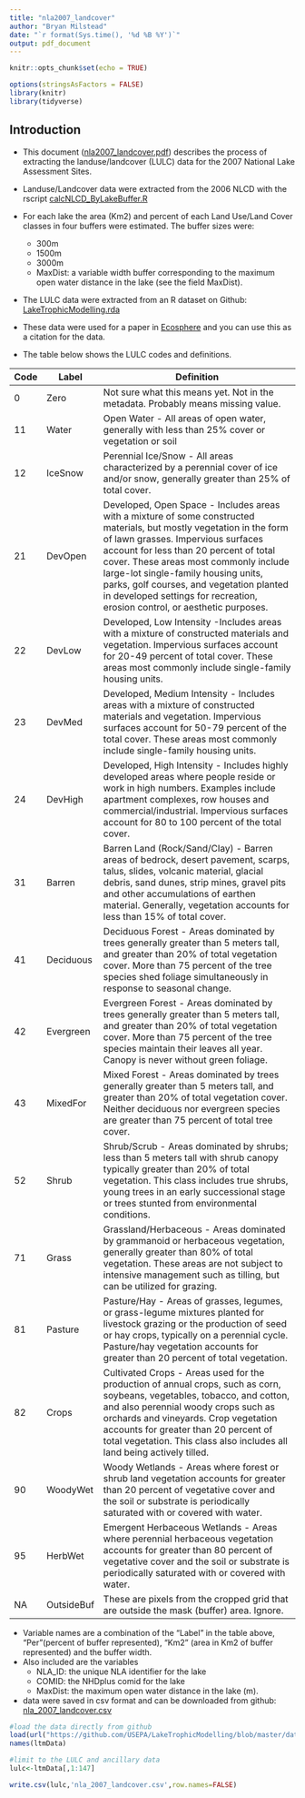 ```yaml
---
title: "nla2007_landcover"
author: "Bryan Milstead"
date: "`r format(Sys.time(), '%d %B %Y')`"
output: pdf_document
---
```


```r
knitr::opts_chunk$set(echo = TRUE)

options(stringsAsFactors = FALSE) 
library(knitr)
library(tidyverse)

```

## Introduction

* This document ([nla2007_landcover.pdf](https://github.com/willbmisled/OddAndEnds/blob/master/nla2007_landcover.pdf)) describes the process of extracting the landuse/landcover (LULC) data for the 2007 National Lake Assessment Sites.
* Landuse/Landcover data were extracted from the 2006 NLCD with the rscript [calcNLCD_ByLakeBuffer.R](https://github.com/willbmisled/cyanoLakes/blob/master/bryan/calcNLCD_ByLakeBuffer.R)
* For each lake the area (Km2) and percent of each Land Use/Land Cover classes in four buffers were estimated.  The buffer sizes were:
    - 300m
    - 1500m
    - 3000m
    - MaxDist: a variable width buffer corresponding to the maximum open water distance in the lake (see the field MaxDist).
* The LULC data were extracted from an R dataset on Github: [LakeTrophicModelling.rda](https://github.com/USEPA/LakeTrophicModelling/blob/master/data/LakeTrophicModelling.rda)
* These data were used for a paper in [Ecosphere](http://onlinelibrary.wiley.com/doi/10.1002/ecs2.1321/abstract) and you can use this as a citation for the data.

* The table below shows the LULC codes and definitions.

**Code**  |**Label**  | **Definition**
------------- | ------------- | ------------------------------------------------------------------------------------ 
0|Zero|Not sure what this means yet.  Not in the metadata.  Probably means missing value.
11|Water|Open Water - All areas of open water, generally with less than 25% cover or vegetation or soil
12|IceSnow|Perennial Ice/Snow - All areas characterized by a perennial cover of ice and/or snow, generally greater than 25% of total cover.
21|DevOpen|Developed, Open Space - Includes areas with a mixture of some constructed materials, but mostly vegetation in the form of lawn grasses.  Impervious surfaces account for less than 20 percent of total cover.  These areas most commonly include large-lot single-family housing units, parks, golf courses, and vegetation planted in developed settings for recreation, erosion control, or aesthetic purposes.
22|DevLow|Developed, Low Intensity -Includes areas with a mixture of constructed materials and vegetation.  Impervious surfaces account for 20-49 percent of total cover.  These areas most commonly include single-family housing units.
23|DevMed|Developed, Medium Intensity - Includes areas with a mixture of constructed materials and vegetation. Impervious surfaces account for 50-79 percent of the total cover.  These areas most commonly include single-family housing units.
24|DevHigh|Developed, High Intensity - Includes highly developed areas where people reside or work in high numbers. Examples include apartment complexes, row houses and commercial/industrial.  Impervious surfaces account for 80 to 100 percent of the total cover.
31|Barren|Barren Land (Rock/Sand/Clay) - Barren areas of bedrock, desert pavement, scarps, talus, slides, volcanic material, glacial debris, sand dunes, strip mines, gravel pits and other accumulations of earthen material. Generally, vegetation accounts for less than 15% of total cover.
41|Deciduous|Deciduous Forest - Areas dominated by trees generally greater than 5 meters tall, and greater than 20% of total vegetation cover. More than 75 percent of the tree species shed foliage simultaneously in response to seasonal change.
42|Evergreen|Evergreen Forest - Areas dominated by trees generally greater than 5 meters tall, and greater than 20% of total vegetation cover. More than 75 percent of the tree species maintain their leaves all year. Canopy is never without green foliage.
43|MixedFor|Mixed Forest - Areas dominated by trees generally greater than 5 meters tall, and greater than 20% of total vegetation cover. Neither deciduous nor evergreen species are greater than 75 percent of total tree cover.
52|Shrub|Shrub/Scrub - Areas dominated by shrubs; less than 5 meters tall with shrub canopy typically greater than 20% of total vegetation. This class includes true shrubs, young trees in an early successional stage or trees stunted from environmental conditions.
71|Grass|Grassland/Herbaceous - Areas dominated by grammanoid or herbaceous vegetation, generally greater than 80% of total vegetation.  These areas are not subject to intensive management such as tilling, but can be utilized for grazing.
81|Pasture|Pasture/Hay - Areas of grasses, legumes, or grass-legume mixtures planted for livestock grazing or the production of seed or hay crops, typically on a perennial cycle. Pasture/hay vegetation accounts for greater than 20 percent of total vegetation.
82|Crops|Cultivated Crops - Areas used for the production of annual crops, such as corn, soybeans, vegetables, tobacco, and cotton, and also perennial woody crops such as orchards and vineyards. Crop vegetation accounts for greater than 20 percent of total vegetation. This class also includes all land being actively tilled.
90|WoodyWet|Woody Wetlands - Areas where forest or shrub land vegetation accounts for greater than 20 percent of vegetative cover and the soil or substrate is periodically saturated with or covered with water.
95|HerbWet|Emergent Herbaceous Wetlands - Areas where perennial herbaceous vegetation accounts for greater than 80 percent of vegetative cover and the soil or substrate is periodically saturated with or covered with water.
NA|OutsideBuf|These are pixels from the cropped grid that are outside the mask (buffer) area.  Ignore.

* Variable names are a combination of the "Label" in the table above, "Per"(percent of buffer represented), "Km2" (area in Km2 of buffer represented) and the buffer width.
* Also included are the variables
    - NLA_ID: the unique NLA identifier for the lake
    - COMID: the NHDplus comid for the lake
    - MaxDist: the maximum open water distance in the lake (m).
* data were saved in csv format and can be downloaded from github: [nla_2007_landcover.csv](https://github.com/willbmisled/OddAndEnds/blob/master/nla_2007_landcover.csv)

```r
#load the data directly from github
load(url("https://github.com/USEPA/LakeTrophicModelling/blob/master/data/LakeTrophicModelling.rda?raw=true"))
names(ltmData)

#limit to the LULC and ancillary data
lulc<-ltmData[,1:147]

write.csv(lulc,'nla_2007_landcover.csv',row.names=FALSE)

```
